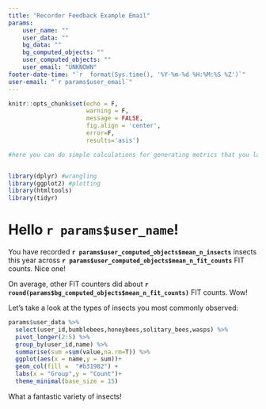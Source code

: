 ```yaml
---
title: "Recorder Feedback Example Email"
params:
    user_name: ""
    user_data: ""
    bg_data: ""
    bg_computed_objects: ""
    user_computed_objects: ""
    user_email: "UNKNOWN"
footer-date-time: "`r  format(Sys.time(), '%Y-%m-%d %H:%M:%S %Z')`"
user-email: "`r params$user_email`"
---
```


```r
knitr::opts_chunk$set(echo = F,
                      warning = F,
                      message = FALSE, 
                      fig.align = 'center',
                      error=F,
                      results='asis')
```


```r
#here you can do simple calculations for generating metrics that you later include in the text of the email. However if you wish to do more complex calculations it is recommended that these are done via prior (method tbc)



```

```r
library(dplyr) #wrangling
library(ggplot2) #plotting
library(htmltools)
library(tidyr)
```



# Hello `r params$user_name`!

You have recorded **`r params$user_computed_objects$mean_n_insects`** insects this year across **`r params$user_computed_objects$mean_n_fit_counts`** FIT counts. Nice one!

On average, other FIT counters did about **`r round(params$bg_computed_objects$mean_n_fit_counts)`** FIT counts. Wow!

Let's take a look at the types of insects you most commonly observed:

```r
params$user_data %>%
  select(user_id,bumblebees,honeybees,solitary_bees,wasps) %>% 
  pivot_longer(2:5) %>%
  group_by(user_id,name) %>%
  summarise(sum =sum(value,na.rm=T)) %>%
  ggplot(aes(x = name,y = sum))+
  geom_col(fill =  "#b31982") +
  labs(x = "Group",y = "Count")+
  theme_minimal(base_size = 15)

```

What a fantastic variety of insects!




